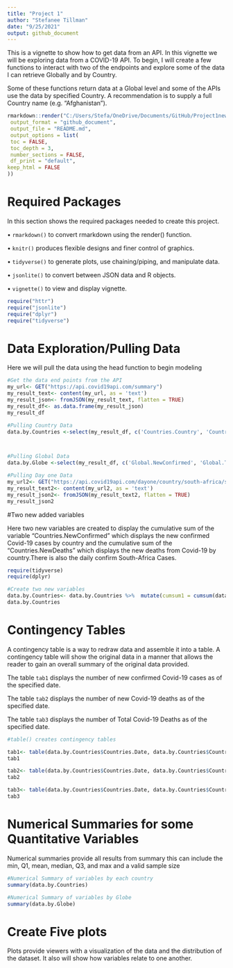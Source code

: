 ```yaml
---
title: "Project 1"
author: "Stefanee Tillman"
date: "9/25/2021"
output: github_document
---
```


This is a vignette to show how to get data from an API. In this vignette we will be exploring data from a COVID-19 API. To begin, I will create a few functions to interact with two of the endpoints and explore some of the data I can retrieve Globally and by Country.

Some of these functions return data at a Global level and some of the APIs use the data by specified Country. A recommendation is to supply a full Country name (e.g. "Afghanistan").


```r
rmarkdown::render("C:/Users/Stefa/OneDrive/Documents/GitHub/Project1new/Project1new.rmd",
 output_format = "github_document",
 output_file = "README.md",
 output_options = list(
 toc = FALSE,
 toc_depth = 3,
 number_sections = FALSE,
 df_print = "default",
keep_html = FALSE
))
```

# Required Packages

In this section shows the required packages needed to create this project.

• `rmarkdown()` to convert rmarkdown using the render() function.

• `knitr()` produces flexible designs and finer control of graphics.

• `tidyverse()` to generate plots, use chaining/piping, and manipulate data.

• `jsonlite()` to convert between JSON data and R objects.

• `vignette()` to view and display vignette.

```r
require("httr")
require("jsonlite")
require("dplyr")
require("tidyverse")
```

# Data Exploration/Pulling Data

Here we will pull the data using the head function to begin modeling

```r

#Get the data end points from the API
my_url<- GET("https://api.covid19api.com/summary")
my_result_text<- content(my_url, as = 'text')
my_result_json<- fromJSON(my_result_text, flatten = TRUE)
my_result_df<- as.data.frame(my_result_json)
my_result_df

#Pulling Country Data
data.by.Countries <-select(my_result_df, c('Countries.Country', 'Countries.CountryCode', 'Countries.NewConfirmed', 'Countries.TotalConfirmed', 'Countries.NewDeaths', 'Countries.TotalDeaths', 'Countries.NewRecovered', 'Countries.TotalRecovered', 'Countries.Date'))



#Pulling Global Data
data.by.Globe <-select(my_result_df, c('Global.NewConfirmed', 'Global.TotalConfirmed', 'Global.NewDeaths', 'Global.TotalDeaths', 'Global.NewRecovered', 'Global.TotalRecovered', 'Global.Date'))

#Pulling Day one Data
my_url2<- GET("https://api.covid19api.com/dayone/country/south-africa/status/confirmed")
my_result_text2<- content(my_url2, as = 'text')
my_result_json2<- fromJSON(my_result_text2, flatten = TRUE)
my_result_json2


```

 #Two new added variables
 
Here two new variables are created to display the cumulative sum of the variable "Countries.NewConfirmed" which displays the new confirmed Covid-19 cases by country and the cumulative sum of the "Countries.NewDeaths" which displays the new deaths from Covid-19 by country.There is also the daily confirm South-Africa Cases.


```r
require(tidyverse)
require(dplyr)

#Create two new variables 
data.by.Countries<- data.by.Countries %>%  mutate(cumsum1 = cumsum(data.by.Countries$Countries.NewConfirmed), cumsum2 = cumsum(data.by.Countries$Countries.NewDeaths))
data.by.Countries
```

# Contingency Tables

A contingency table is a way to redraw data and assemble it into a table. A contingency table will show the original data in a manner that allows the reader to gain an overall summary of the original data provided.

The table `tab1` displays the number of new confirmed Covid-19 cases as of the specified date.

The table `tab2` displays the number of new Covid-19 deaths as of the specified date.

The table `tab3` displays the number of Total Covid-19 Deaths as of the specified date.

```r
#table() creates contingency tables

tab1<- table(data.by.Countries$Countries.Date, data.by.Countries$Countries.NewConfirmed)
tab1

tab2<- table(data.by.Countries$Countries.Date, data.by.Countries$Countries.NewDeaths)
tab2

tab3<- table(data.by.Countries$Countries.Date, data.by.Countries$Countries.TotalDeaths)
tab3

```


# Numerical Summaries for some Quantitative Variables

Numerical summaries provide all results from summary this can include the min, Q1, mean, median, Q3, and max and a valid sample size

```r
#Numerical Summary of variables by each country
summary(data.by.Countries)

#Numerical Summary of variables by Globe
summary(data.by.Globe)

```


# Create Five plots
 
Plots provide viewers with a visualization of the data and the distribution of the dataset. It also will show how variables relate to one another.

